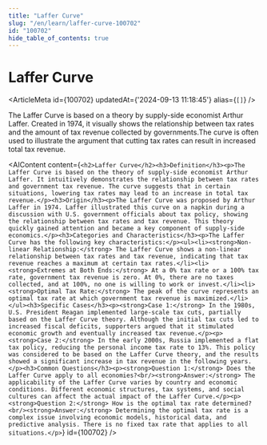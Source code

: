 ```yaml
---
title: "Laffer Curve"
slug: "/en/learn/laffer-curve-100702"
id: "100702"
hide_table_of_contents: true
---
```



# Laffer Curve

<ArticleMeta id={100702} updatedAt={'2024-09-13 11:18:45'} alias={`[]`} />
<div className='border-solid border-b border-t-0 my-4 border-[var(--ifm-color-gray-300)]' />

The Laffer Curve is based on a theory by supply-side economist Arthur Laffer. Created in 1974, it visually shows the relationship between tax rates and the amount of tax revenue collected by governments.The curve is often used to illustrate the argument that cutting tax rates can result in increased total tax revenue.

<AIContent content={`<h2>Laffer Curve</h2><h3>Definition</h3><p>The Laffer Curve is based on the theory of supply-side economist Arthur Laffer. It intuitively demonstrates the relationship between tax rates and government tax revenue. The curve suggests that in certain situations, lowering tax rates may lead to an increase in total tax revenue.</p><h3>Origin</h3><p>The Laffer Curve was proposed by Arthur Laffer in 1974. Laffer illustrated this curve on a napkin during a discussion with U.S. government officials about tax policy, showing the relationship between tax rates and tax revenue. This theory quickly gained attention and became a key component of supply-side economics.</p><h3>Categories and Characteristics</h3><p>The Laffer Curve has the following key characteristics:</p><ul><li><strong>Non-linear Relationship:</strong> The Laffer Curve shows a non-linear relationship between tax rates and tax revenue, indicating that tax revenue reaches a maximum at certain tax rates.</li><li><strong>Extremes at Both Ends:</strong> At a 0% tax rate or a 100% tax rate, government tax revenue is zero. At 0%, there are no taxes collected, and at 100%, no one is willing to work or invest.</li><li><strong>Optimal Tax Rate:</strong> The peak of the curve represents an optimal tax rate at which government tax revenue is maximized.</li></ul><h3>Specific Cases</h3><p><strong>Case 1:</strong> In the 1980s, U.S. President Reagan implemented large-scale tax cuts, partially based on the Laffer Curve theory. Although the initial tax cuts led to increased fiscal deficits, supporters argued that it stimulated economic growth and eventually increased tax revenue.</p><p><strong>Case 2:</strong> In the early 2000s, Russia implemented a flat tax policy, reducing the personal income tax rate to 13%. This policy was considered to be based on the Laffer Curve theory, and the results showed a significant increase in tax revenue in the following years.</p><h3>Common Questions</h3><p><strong>Question 1:</strong> Does the Laffer Curve apply to all economies?<br/><strong>Answer:</strong> The applicability of the Laffer Curve varies by country and economic conditions. Different economic structures, tax systems, and social cultures can affect the actual impact of the Laffer Curve.</p><p><strong>Question 2:</strong> How is the optimal tax rate determined?<br/><strong>Answer:</strong> Determining the optimal tax rate is a complex issue involving economic models, historical data, and predictive analysis. There is no fixed tax rate that applies to all situations.</p>`} id={100702} />
